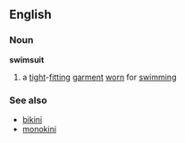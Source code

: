 ==English==
===Noun===
{{wikipedia}}
'''swimsuit'''
#a [[tight]]-[[fitting]] [[garment]] [[worn]] for [[swimming]]
===See also===
*[[bikini]]
*[[monokini]]